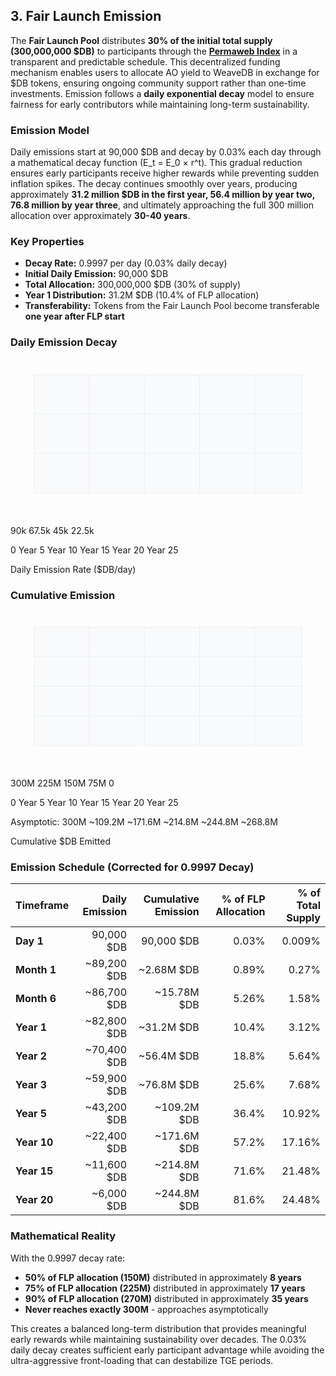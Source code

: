 ## 3. Fair Launch Emission

The **Fair Launch Pool** distributes **30% of the initial total supply (300,000,000 $DB)** to participants through the [**Permaweb Index**](https://www.autonomous.finance/research/en-US/permaweb-index) in a transparent and predictable schedule. This decentralized funding mechanism enables users to allocate AO yield to WeaveDB in exchange for $DB tokens, ensuring ongoing community support rather than one-time investments. Emission follows a **daily exponential decay** model to ensure fairness for early contributors while maintaining long-term sustainability.

### Emission Model

Daily emissions start at 90,000 $DB and decay by 0.03% each day through a mathematical decay function (E_t = E_0 × r^t). This gradual reduction ensures early participants receive higher rewards while preventing sudden inflation spikes. The decay continues smoothly over years, producing approximately **31.2 million $DB in the first year, 56.4 million by year two, 76.8 million by year three**, and ultimately approaching the full 300 million allocation over approximately **30-40 years**.

### Key Properties

* **Decay Rate:** 0.9997 per day (0.03% daily decay)
* **Initial Daily Emission:** 90,000 $DB
* **Total Allocation:** 300,000,000 $DB (30% of supply)
* **Year 1 Distribution:** 31.2M $DB (10.4% of FLP allocation)
* **Transferability:** Tokens from the Fair Launch Pool become transferable **one year after FLP start**

### Daily Emission Decay

<svg viewBox="0 0 800 400" width="100%" height="400">
  <rect x="60" y="40" width="680" height="300" fill="#f9fafb" stroke="#e5e7eb"/>
  
  <line x1="60" y1="140" x2="740" y2="140" stroke="#e5e7eb" strokeDasharray="2,2"/>
  <line x1="60" y1="240" x2="740" y2="240" stroke="#e5e7eb" strokeDasharray="2,2"/>
  <line x1="200" y1="40" x2="200" y2="340" stroke="#e5e7eb" strokeDasharray="2,2"/>
  <line x1="340" y1="40" x2="340" y2="340" stroke="#e5e7eb" strokeDasharray="2,2"/>
  <line x1="480" y1="40" x2="480" y2="340" stroke="#e5e7eb" strokeDasharray="2,2"/>
  <line x1="620" y1="40" x2="620" y2="340" stroke="#e5e7eb" strokeDasharray="2,2"/>
  
  <text x="50" y="45" textAnchor="end" fontSize="11" fill="#666">90k</text>
  <text x="50" y="145" textAnchor="end" fontSize="11" fill="#666">67.5k</text>
  <text x="50" y="245" textAnchor="end" fontSize="11" fill="#666">45k</text>
  <text x="50" y="345" textAnchor="end" fontSize="11" fill="#666">22.5k</text>
  
  <text x="60" y="365" textAnchor="middle" fontSize="11" fill="#666">0</text>
  <text x="200" y="365" textAnchor="middle" fontSize="11" fill="#666">Year 5</text>
  <text x="340" y="365" textAnchor="middle" fontSize="11" fill="#666">Year 10</text>
  <text x="480" y="365" textAnchor="middle" fontSize="11" fill="#666">Year 15</text>
  <text x="620" y="365" textAnchor="middle" fontSize="11" fill="#666">Year 20</text>
  <text x="740" y="365" textAnchor="middle" fontSize="11" fill="#666">Year 25</text>
  
  <path d="M 60,40 Q 150,90 200,130 T 340,200 T 480,250 T 620,290 T 740,320" 
        stroke="#6366F1" strokeWidth="3" fill="none"/>
  
  <path d="M 60,40 Q 150,90 200,130 T 340,200 T 480,250 T 620,290 T 740,320 L 740,340 L 60,340 Z" 
        fill="#6366F1" opacity="0.1"/>
  
  <text x="400" y="20" textAnchor="middle" fontSize="14" fontWeight="bold" fill="#333">Daily Emission Rate ($DB/day)</text>
</svg>

### Cumulative Emission

<svg viewBox="0 0 800 400" width="100%" height="400">
  <rect x="60" y="40" width="680" height="300" fill="#f9fafb" stroke="#e5e7eb"/>
  
  <line x1="60" y1="115" x2="740" y2="115" stroke="#e5e7eb" strokeDasharray="2,2"/>
  <line x1="60" y1="190" x2="740" y2="190" stroke="#e5e7eb" strokeDasharray="2,2"/>
  <line x1="60" y1="265" x2="740" y2="265" stroke="#e5e7eb" strokeDasharray="2,2"/>
  <line x1="200" y1="40" x2="200" y2="340" stroke="#e5e7eb" strokeDasharray="2,2"/>
  <line x1="340" y1="40" x2="340" y2="340" stroke="#e5e7eb" strokeDasharray="2,2"/>
  <line x1="480" y1="40" x2="480" y2="340" stroke="#e5e7eb" strokeDasharray="2,2"/>
  <line x1="620" y1="40" x2="620" y2="340" stroke="#e5e7eb" strokeDasharray="2,2"/>
  
  <text x="50" y="45" textAnchor="end" fontSize="11" fill="#666">300M</text>
  <text x="50" y="120" textAnchor="end" fontSize="11" fill="#666">225M</text>
  <text x="50" y="195" textAnchor="end" fontSize="11" fill="#666">150M</text>
  <text x="50" y="270" textAnchor="end" fontSize="11" fill="#666">75M</text>
  <text x="50" y="345" textAnchor="end" fontSize="11" fill="#666">0</text>
  
  <text x="60" y="365" textAnchor="middle" fontSize="11" fill="#666">0</text>
  <text x="200" y="365" textAnchor="middle" fontSize="11" fill="#666">Year 5</text>
  <text x="340" y="365" textAnchor="middle" fontSize="11" fill="#666">Year 10</text>
  <text x="480" y="365" textAnchor="middle" fontSize="11" fill="#666">Year 15</text>
  <text x="620" y="365" textAnchor="middle" fontSize="11" fill="#666">Year 20</text>
  <text x="740" y="365" textAnchor="middle" fontSize="11" fill="#666">Year 25</text>
  
  <path d="M 60,340 Q 130,310 200,280 T 340,230 T 480,180 T 620,130 T 740,90" 
        stroke="#10B981" strokeWidth="3" fill="none"/>
  
  <path d="M 60,340 Q 130,310 200,280 T 340,230 T 480,180 T 620,130 T 740,90 L 740,340 L 60,340 Z" 
        fill="#10B981" opacity="0.1"/>
  
  <line x1="60" y1="40" x2="740" y2="40" stroke="#ef4444" strokeWidth="1" strokeDasharray="5,5"/>
  <text x="750" y="45" fontSize="10" fill="#ef4444">Asymptotic: 300M</text>
  
  <circle cx="200" cy="280" r="4" fill="#10B981"/>
  <text x="210" y="270" fontSize="10" fill="#666">~109.2M</text>
  
  <circle cx="340" cy="230" r="4" fill="#10B981"/>
  <text x="350" y="220" fontSize="10" fill="#666">~171.6M</text>
  
  <circle cx="480" cy="180" r="4" fill="#10B981"/>
  <text x="490" y="170" fontSize="10" fill="#666">~214.8M</text>
  
  <circle cx="620" cy="130" r="4" fill="#10B981"/>
  <text x="630" y="120" fontSize="10" fill="#666">~244.8M</text>
  
  <circle cx="740" cy="90" r="4" fill="#10B981"/>
  <text x="680" y="80" fontSize="10" fill="#666">~268.8M</text>
  
  <text x="400" y="20" textAnchor="middle" fontSize="14" fontWeight="bold" fill="#333">Cumulative $DB Emitted</text>
</svg>

### Emission Schedule (Corrected for 0.9997 Decay)

| Timeframe | Daily Emission | Cumulative Emission | % of FLP Allocation | % of Total Supply |
|---|---:|---:|---:|---:|
| **Day 1** | 90,000 $DB | 90,000 $DB | 0.03% | 0.009% |
| **Month 1** | ~89,200 $DB | ~2.68M $DB | 0.89% | 0.27% |
| **Month 6** | ~86,700 $DB | ~15.78M $DB | 5.26% | 1.58% |
| **Year 1** | ~82,800 $DB | ~31.2M $DB | 10.4% | 3.12% |
| **Year 2** | ~70,400 $DB | ~56.4M $DB | 18.8% | 5.64% |
| **Year 3** | ~59,900 $DB | ~76.8M $DB | 25.6% | 7.68% |
| **Year 5** | ~43,200 $DB | ~109.2M $DB | 36.4% | 10.92% |
| **Year 10** | ~22,400 $DB | ~171.6M $DB | 57.2% | 17.16% |
| **Year 15** | ~11,600 $DB | ~214.8M $DB | 71.6% | 21.48% |
| **Year 20** | ~6,000 $DB | ~244.8M $DB | 81.6% | 24.48% |

### Mathematical Reality

With the 0.9997 decay rate:
- **50% of FLP allocation (150M)** distributed in approximately **8 years**
- **75% of FLP allocation (225M)** distributed in approximately **17 years**  
- **90% of FLP allocation (270M)** distributed in approximately **35 years**
- **Never reaches exactly 300M** - approaches asymptotically

This creates a balanced long-term distribution that provides meaningful early rewards while maintaining sustainability over decades. The 0.03% daily decay creates sufficient early participant advantage while avoiding the ultra-aggressive front-loading that can destabilize TGE periods.
